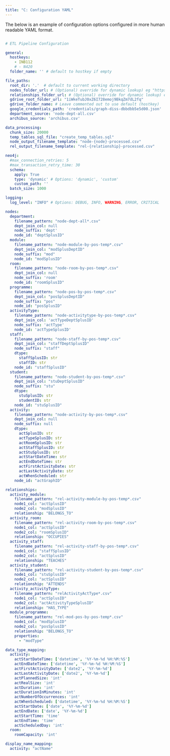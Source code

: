 ```yaml
---
title: "C: Configuration YAML"
---
```




The below is an example of configuration options configured in more human readable YAML format.

```yaml

# ETL Pipeline Configuration

general:
  hostkeys: 
    - INB112
    # - N420
  folder_name: '' # default to hostkey if empty

file_paths:
  root_dir: '.'  # default to current working directory
  nodes_folder_url: # (Optional) override for dynamic lookup) eg "https://drive.google.com/drive/folders/1Rc3vQCF6CwxV3yNjfUTWXv61BgYD1j_3"
  relationships_folder_url: # (Optional) override for dynamic lookup) eg."https://drive.google.com/drive/folders/1w_ea6ETzRcdYz71crLxL9khjLrEfcbuH"
  gdrive_root_folder_url: "1iWkeTubJ0xZ6I728emoj9BkqZm7dL2fq"
  gdrive_folder_name: # Leave commented out to use default (hostkey)
  google_credentials_path: 'credentials/graph-diss-dbbdbb5e5d00.json'
  department_source: 'node-dept-all.csv'
  archibus_source: 'archibus.csv'

data_processing:
  chunk_size: 20000
  temp_tables_sql_file: "create_temp_tables.sql"
  node_output_filename_template: "node-{node}-processed.csv"
  rel_output_filename_template: "rel-{relationship}-processed.csv"

neo4j:
  #max_connection_retries: 5
  #max_transaction_retry_time: 30
  schema:
    apply: True
    type: 'dynamic' # Options: 'dynamic', 'custom'
    custom_path: ''
  batch_size: 1000

logging:
  log_level: "INFO" # Options: DEBUG, INFO, WARNING, ERROR, CRITICAL 

nodes:
  department: 
    filename_pattern: "node-dept-all*.csv"
    dept_join_col: null 
    node_suffix: 'dept'
    node_id: "deptSplusID"
  module: 
    filename_pattern: "node-module-by-pos-temp*.csv"
    dept_join_col: "modSplusDeptID"
    node_suffix: "mod"
    node_id: "modSplusID"             
  room: 
    filename_pattern: "node-room-by-pos-temp*.csv"
    dept_join_col: null
    node_suffix: 'room'
    node_id: "roomSplusID"   
  programme: 
    filename_pattern: "node-pos-by-pos-temp*.csv"
    dept_join_col: "posSplusDeptID"
    node_suffix: "pos"
    node_id: "posSplusID"
  activityType: 
    filename_pattern: "node-activitytype-by-pos-temp*.csv"
    dept_join_col: 'actTypeDeptSplusID'
    node_suffix: 'actType'
    node_id: 'actTypeSplusID'
  staff: 
    filename_pattern: "node-staff-by-pos-temp*.csv"
    dept_join_col: "staffDeptSplusID"
    node_suffix: "staff"
    dtype:
      staffSplusID: str
      staffID: str 
    node_id: "staffSplusID"
  student: 
    filename_pattern: "node-student-by-pos-temp*.csv"
    dept_join_col: "stuDeptSplusID"
    node_suffix: "stu"
    dtype: 
      stuSplusID: str
      studentID: str
    node_id: "stuSplusID"
  activity: 
    filename_pattern: "node-activity-by-pos-temp*.csv"
    dept_join_col: null
    node_suffix: null
    dtype:
      actSplusID: str
      actTypeSplusID: str 
      actRoomSplusID: str
      actStaffSplusID: str 
      actStuSplusID: str 
      actStartDateTime: str
      actEndDateTime: str
      actFirstActivityDate: str
      actLastActivityDate: str
      actWhenScheduled: str
    node_id: "actGraphID" 

relationships:
  activity_module: 
    filename_pattern: "rel-activity-module-by-pos-temp*.csv"
    node1_col: "actSplusID"
    node2_col: "modSplusID"
    relationship: "BELONGS_TO"
  activity_room: 
    filename_pattern: "rel-activity-room-by-pos-temp*.csv"
    node1_col: "actSplusID"
    node2_col: "roomSplusID"
    relationship: "OCCUPIES"
  activity_staff: 
    filename_pattern: "rel-activity-staff-by-pos-temp*.csv"
    node1_col: "staffSplusID"
    node2_col: "actSplusID"
    relationship: "TEACHES"
  activity_student: 
    filename_pattern: "rel-activity-student-by-pos-temp*.csv"
    node1_col: "stuSplusID"
    node2_col: "actSplusID"
    relationship: "ATTENDS"
  activity_activityType: 
    filename_pattern: "relActivityActType*.csv"
    node1_col: "actSplusID"
    node2_col: "actActivityTypeSplusID"
    relationship: "HAS_TYPE"
  module_programme: 
    filename_pattern: "rel-mod-pos-by-pos-temp*.csv"
    node1_col: "modSplusID"
    node2_col: "posSplusID"
    relationship: "BELONGS_TO"
    properties: 
      - "modType"

data_type_mapping:
  activity:
    actStartDateTime: ['datetime', '%Y-%m-%d %H:%M:%S']
    actEndDateTime: ['datetime', '%Y-%m-%d %H:%M:%S']
    actFirstActivityDate: ['date2', '%Y-%m-%d']
    actLastActivityDate: ['date2', '%Y-%m-%d']
    actPlannedSize: 'int'
    actRealSize: 'int'
    actDuration: 'int'
    actDurationInMinutes: 'int'
    actNumberOfOccurrences: 'int'
    actWhenScheduled: ['datetime', '%Y-%m-%d %H:%M:%S']
    actStartDate: ['date', '%Y-%m-%d']
    actEndDate: ['date', '%Y-%m-%d']
    actStartTime: 'time'
    actEndTime: 'time'
    actScheduledDay: 'int'
  room:
    roomCapacity: 'int'

display_name_mapping:
  activity: "actName"
```